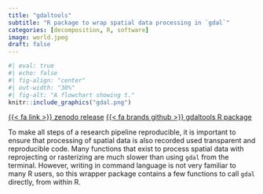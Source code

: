 ```yaml
---
title: "gdaltools"
subtitle: "R package to wrap spatial data processing in `gdal`"
categories: [decomposition, R, software] 
image: world.jpeg
draft: false
---
```


```r
#| eval: true 
#| echo: false
#| fig-align: "center"
#| out-width: "30%" 
#| fig-alt: "A flowchart showing t."
knitr::include_graphics("gdal.png")
```

::: center-text
[{{< fa link >}} zenodo release](https://zenodo.org/badge/latestdoi/161569078){.btn role="button"} [{{< fa brands github >}} gdaltools  R package](https://github.com/smwindecker/gdaltools){.btn role="button"}
:::

To make all steps of a research pipeline reproducible, it is important to ensure that processing of spatial data is also recorded used transparent and reproducible code. Many functions that exist to process spatial data with reprojecting or rasterizing are much slower than using `gdal` from the terminal. However, writing in command language is not very familiar to many R users, so this wrapper package contains a few functions to call `gdal` directly, from within R.
